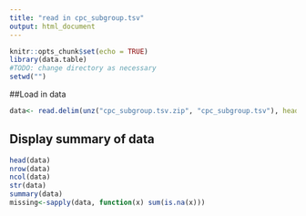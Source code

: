```yaml
---
title: "read in cpc_subgroup.tsv"
output: html_document
---
```


```r
knitr::opts_chunk$set(echo = TRUE)
library(data.table)
#TODO: change directory as necessary
setwd("")
```

##Load in data
```r
data<- read.delim(unz("cpc_subgroup.tsv.zip", "cpc_subgroup.tsv"), header=TRUE, sep ="\t", comment.char="#",  stringsAsFactors = FALSE, quote="", fill = FALSE)
```

## Display summary of data
```r
head(data)
nrow(data)
ncol(data)
str(data)
summary(data)
missing<-sapply(data, function(x) sum(is.na(x)))


```